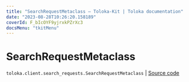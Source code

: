 ```yaml
---
title: "SearchRequestMetaclass — Toloka-Kit | Toloka documentation"
date: "2023-08-28T10:26:20.158189"
coverId: F_bIcOYF9yjrxkPZrXc3
docsMenu: "tkitMenu"
---
```


# SearchRequestMetaclass

`toloka.client.search_requests.SearchRequestMetaclass` | [Source code](https://github.com/Toloka/toloka-kit/blob/v1.2.1/src/client/search_requests.py#L151)